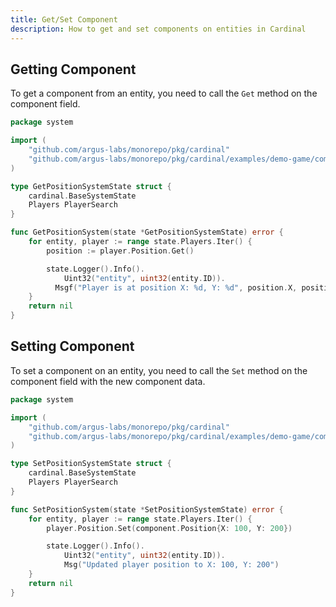 ```yaml
---
title: Get/Set Component
description: How to get and set components on entities in Cardinal
---
```



## Getting Component

To get a component from an entity, you need to call the `Get` method on the component field.

```go system/example_get_position.go highlight={10,14-15}
package system

import (
	"github.com/argus-labs/monorepo/pkg/cardinal"
	"github.com/argus-labs/monorepo/pkg/cardinal/examples/demo-game/component"
)

type GetPositionSystemState struct {
	cardinal.BaseSystemState
	Players PlayerSearch
}

func GetPositionSystem(state *GetPositionSystemState) error {
	for entity, player := range state.Players.Iter() {
		position := player.Position.Get()

		state.Logger().Info().
			Uint32("entity", uint32(entity.ID)).
		  Msgf("Player is at position X: %d, Y: %d", position.X, position.Y)
	}
	return nil
}
```

<LearnSearch />

## Setting Component

To set a component on an entity, you need to call the `Set` method on the component field
with the new component data.

```go system/example_set_position.go highlight={10,15}
package system

import (
	"github.com/argus-labs/monorepo/pkg/cardinal"
	"github.com/argus-labs/monorepo/pkg/cardinal/examples/demo-game/component"
)

type SetPositionSystemState struct {
	cardinal.BaseSystemState
	Players PlayerSearch
}

func SetPositionSystem(state *SetPositionSystemState) error {
	for entity, player := range state.Players.Iter() {
		player.Position.Set(component.Position{X: 100, Y: 200})

		state.Logger().Info().
			Uint32("entity", uint32(entity.ID)).
			Msg("Updated player position to X: 100, Y: 200")
	}
	return nil
}
```
